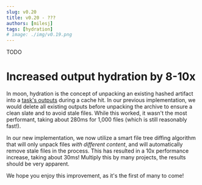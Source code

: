 ```yaml
---
slug: v0.20
title: v0.20 - ???
authors: [milesj]
tags: [hydration]
# image: ./img/v0.19.png
---
```


TODO

<!--truncate-->

# Increased output hydration by 8-10x

In moon, hydration is the concept of unpacking an existing hashed artifact into a
[task's outputs](../docs/config/project#outputs) during a cache hit. In our previous implementation,
we would delete all existing outputs before unpacking the archive to ensure a clean slate and to
avoid stale files. While this worked, it wasn't the most performant, taking about 280ms for 1,000
files (which is still reasonably fast!).

In our new implementation, we now utilize a smart file tree diffing algorithm that will only unpack
files _with different content_, and will automatically remove stale files in the process. This has
resulted in a 10x performance increase, taking about 30ms! Multiply this by many projects, the
results should be very apparent.

We hope you enjoy this improvement, as it's the first of many to come!

